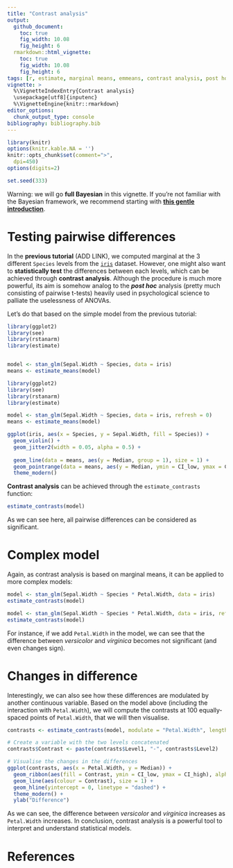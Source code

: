 ```yaml
---
title: "Contrast analysis"
output: 
  github_document:
    toc: true
    fig_width: 10.08
    fig_height: 6
  rmarkdown::html_vignette:
    toc: true
    fig_width: 10.08
    fig_height: 6
tags: [r, estimate, marginal means, emmeans, contrast analysis, post hoc, pairwise t tests]
vignette: >
  %\VignetteIndexEntry{Contrast analysis}
  \usepackage[utf8]{inputenc}
  %\VignetteEngine{knitr::rmarkdown}
editor_options: 
  chunk_output_type: console
bibliography: bibliography.bib
---
```


```r
library(knitr)
options(knitr.kable.NA = '')
knitr::opts_chunk$set(comment=">",
  dpi=450)
options(digits=2)

set.seed(333)
```


Warning: we will go **full Bayesian** in this vignette. If you're not familiar with the Bayesian framework, we recommend starting with [**this gentle introduction**](https://easystats.github.io/bayestestR/articles/bayestestR.html).

# Testing pairwise differences

In the **previous tutorial** (ADD LINK), we computed marginal at the 3 different `Species` levels from the  [`iris`](https://en.wikipedia.org/wiki/Iris_flower_data_set) dataset. However, one might also want to **statistically test** the differences between each levels, which can be achieved through **contrast analysis**. Although the procedure is much more powerful, its aim is somehow analog to the ***post hoc*** analysis (pretty much consisting of pairwise t-tests) heavily used in psychological science to palliate the uselessness of ANOVAs.

Let's do that based on the simple model from the previous tutorial:

```r
library(ggplot2)
library(see)
library(rstanarm)
library(estimate)


model <- stan_glm(Sepal.Width ~ Species, data = iris)
means <- estimate_means(model)
```
```r
library(ggplot2)
library(see)
library(rstanarm)
library(estimate)

model <- stan_glm(Sepal.Width ~ Species, data = iris, refresh = 0)
means <- estimate_means(model)
```
```r
ggplot(iris, aes(x = Species, y = Sepal.Width, fill = Species)) +
  geom_violin() +
  geom_jitter2(width = 0.05, alpha = 0.5) +
  
  geom_line(data = means, aes(y = Median, group = 1), size = 1) +
  geom_pointrange(data = means, aes(y = Median, ymin = CI_low, ymax = CI_high), size = 1, color = "white") +
  theme_modern()
```

**Contrast analysis** can be achieved through the `estimate_contrasts` function:

```r
estimate_contrasts(model)
```

As we can see here, all pairwise differences can be considered as significant.

# Complex model


Again, as contrast analysis is based on marginal means, it can be applied to more complex models:

```r
model <- stan_glm(Sepal.Width ~ Species * Petal.Width, data = iris)
estimate_contrasts(model)
```
```r
model <- stan_glm(Sepal.Width ~ Species * Petal.Width, data = iris, refresh = 0, iter = 1000, chains = 2)
estimate_contrasts(model)
```

For instance, if we add `Petal.Width` in the model, we can see that the difference between *versicolor* and *virginica* becomes not significant (and even changes sign).   


# Changes in difference

Interestingly, we can also see how these differences are modulated by another continuous variable. Based on the model above (including the interaction with `Petal.Width`), we will compute the contrasts at 100 equally-spaced points of `Petal.Width`, that we will then visualise.

```r
contrasts <- estimate_contrasts(model, modulate = "Petal.Width", length = 100)

# Create a variable with the two levels concatenated 
contrasts$Contrast <- paste(contrasts$Level1, "-", contrasts$Level2) 

# Visualise the changes in the differences
ggplot(contrasts, aes(x = Petal.Width, y = Median)) +
  geom_ribbon(aes(fill = Contrast, ymin = CI_low, ymax = CI_high), alpha = 0.2) +
  geom_line(aes(colour = Contrast), size = 1) +
  geom_hline(yintercept = 0, linetype = "dashed") +
  theme_modern() +
  ylab("Difference")
```


As we can see, the difference between *versicolor* and *virginica* increases as `Petal.Width` increases. In conclusion, contrast analysis is a powerful tool to interpret and understand statistical models.


# References
